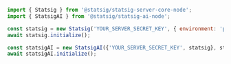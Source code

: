 ```js
import { Statsig } from '@statsig/statsig-server-core-node';
import { StatsigAI } from '@statsig/statsig-ai-node';

const statsig = new Statsig('YOUR_SERVER_SECRET_KEY', { environment: 'production' });
await statsig.initialize();

const statsigAI = new StatsigAI({'YOUR_SERVER_SECRET_KEY', statsig}, statsigAIOptions);
await statsigAI.initialize();
```
